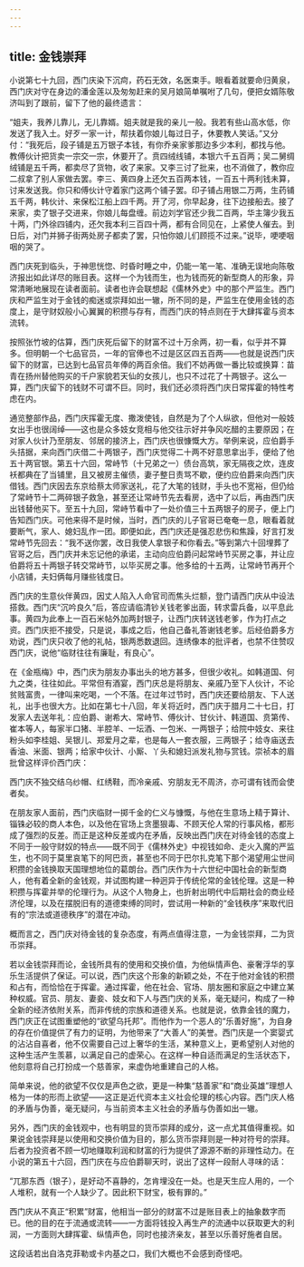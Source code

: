 ```yaml
---
---
---
```

title: 金钱崇拜
---




小说第七十九回，西门庆染下沉疴，药石无效，名医束手。眼看着就要命归黄泉，西门庆对守在身边的潘金莲以及匆匆赶来的吴月娘简单嘱咐了几句，便把女婿陈敬济叫到了跟前，留下了他的最终遗言：

“姐夫，我养儿靠儿，无儿靠婿。姐夫就是我的亲儿一般。我若有些山高水低，你发送了我入土。好歹一家一计，帮扶着你娘儿每过日子，休要教人笑话。”又分付：“我死后，段子铺是五万银子本钱，有你乔亲家爹那边多少本利，都找与他。教傅伙计把货卖一宗交一宗，休要开了。贲四绒线铺，本银六千五百两；吴二舅绸绒铺是五千两，都卖尽了货物，收了来家。又李三讨了批来，也不消做了，教你应二叔拿了别人家做去罢。李三、黄四身上还欠五百两本钱，一百五十两利钱未算，讨来发送我。你只和傅伙计守着家门这两个铺子罢。印子铺占用银二万两，生药铺五千两，韩伙计、来保松江船上四千两。开了河，你早起身，往下边接船去。接了来家，卖了银子交进来，你娘儿每盘缠。前边刘学官还少我二百两，华主簿少我五十两，门外徐四铺内，还欠我本利三百四十两，都有合同见在，上紧使人催去。到日后，对门并狮子街两处房子都卖了罢，只怕你娘儿们顾揽不过来。”说毕，哽哽咽咽的哭了。

西门庆死到临头，于神思恍惚、时昏时睡之中，仍能一笔一笔、准确无误地向陈敬济报出如此详尽的账目表。这样一个为钱而生，也为钱而死的新型商人的形象，异常清晰地展现在读者面前。读者也许会联想起《儒林外史》中的那个严监生。西门庆和严监生对于金钱的痴迷或崇拜如出一辙，所不同的是，严监生在使用金钱的态度上，是守财奴般小心翼翼的积攒与存有，而西门庆的特点则在于大肆挥霍与资本流转。

按照张竹坡的估算，西门庆死后留下的财富不过十万余两，初一看，似乎并不算多。但明朝一个七品官员，一年的官俸也不过是区区四五百两——也就是说西门庆留下的财富，已达到七品官员年俸的两百余倍。我们不妨再做一番比较或换算：苗青在扬州替他购买的千户家貌若天仙的女孩儿，也只不过花了十两银子。这么一算，西门庆留下的钱财不可谓不巨。同时，我们还必须将西门庆日常挥霍的特性考虑在内。

通览整部作品，西门庆挥霍无度、撒泼使钱，自然是为了个人纵欲，但他对一般妓女出手也很阔绰——这也是众多妓女竞相与他交往示好并争风吃醋的主要原因；在对家人伙计乃至朋友、邻居的接济上，西门庆也很慷慨大方。举例来说，应伯爵手头拮据，来向西门庆借二十两银子，西门庆觉得二十两不好意思拿出手，便给了他五十两官银。第五十六回，常峙节（十兄弟之一）债台高筑，家无隔夜之炊，连皮袄都典在了当铺里，且又被房主催债，妻子整日责骂不歇，便约应伯爵来向西门庆借钱。西门庆因去东京给蔡太师家送礼，花了大笔的钱财，手头也不宽裕，但仍给了常峙节十二两碎银子救急，甚至还让常峙节先去看房，选中了以后，再由西门庆出钱替他买下。至五十九回，常峙节看中了一处价值三十五两银子的房子，便上门告知西门庆。可他来得不是时候，当时，西门庆的儿子官哥已奄奄一息，眼看着就要断气，家人、媳妇乱作一团。即便如此，西门庆还是强忍悲伤和焦躁，好言打发常峙节先回去：“我不送你罢，改日我使人拿银子和你看去。”等到第六十回埋葬了官哥之后，西门庆并未忘记他的承诺，主动向应伯爵问起常峙节买房之事，并让应伯爵将五十两银子转交常峙节，以毕买房之事。他多给的十五两，让常峙节再开个小店铺，夫妇俩每月赚些钱度日。

西门庆的生意伙伴黄四，因丈人陷入人命官司而焦头烂额，登门请西门庆从中设法搭救。西门庆“沉吟良久”后，答应请临清钞关钱老爹出面，转求雷兵备，以平息此事。黄四为此奉上一百石米帖外加两封银子，让西门庆转送钱老爹，作为打点之资。西门庆拒不接受，只是说，事成之后，他自己备礼答谢钱老爹。后经伯爵多方劝说，西门庆只收了他的礼帖，银两悉数退回。连绣像本的批评者，也禁不住赞叹西门庆，说他“临财往往有廉耻，有良心”。

在《金瓶梅》中，西门庆为朋友办事出头的地方甚多，但很少收礼。如韩道国、何九之类，往往如此。平常但有酒宴，西门庆总是将朋友、亲戚乃至下人伙计，不论贫贱富贵，一律叫来吃喝，一个不落。在过年过节时，西门庆还要给朋友、下人送礼，出手也很大方。比如在第七十八回，年关将近时，西门庆于腊月二十七日，打发家人去送年礼：应伯爵、谢希大、常峙节、傅伙计、甘伙计、韩道国、贲第传、崔本等人，每家半口猪、半腔羊、一坛酒、一包米、一两银子；给院中妓女、来往粉头如李桂姐、吴银儿、郑爱月之辈，也是每人一套衣服，三两银子；给寺庙送去香油、米面、银两；给家中伙计、小厮、丫头和媳妇派发礼物与赏钱。崇祯本的眉批曾这样评价西门庆：

西门庆不独交结乌纱帽、红绣鞋，而冷亲戚、穷朋友无不周济，亦可谓有钱而会使者矣。

在朋友家人面前，西门庆临财一掷千金的仁义与慷慨，与他在生意场上精于算计、锱铢必较的商人本色，以及他在官场上贪墨狠毒、不顾天伦人常的行事风格，都形成了强烈的反差。而正是这种反差或内在矛盾，反映出西门庆在对待金钱的态度上不同于一般守财奴的特点——既不同于《儒林外史》中视钱如命、走火入魔的严监生，也不同于莫里哀笔下的阿巴贡，甚至也不同于巴尔扎克笔下那个渴望用尘世间积攒的金钱换取天国理想地位的葛朗台。西门庆作为十六世纪中国社会的新型商人，他有着全新的金钱观，并试图构建一种迥异于传统伦常的金钱伦理。这是一种积攒与挥霍并举的伦理行为。从这个人物身上，也折射出明代中后期社会的商业经济伦理，以及在摆脱旧有的道德束缚的同时，尝试用一种新的“金钱秩序”来取代旧有的“宗法或道德秩序”的潜在冲动。

概而言之，西门庆对待金钱的复杂态度，有两点值得注意，一为金钱崇拜，二为货币崇拜。

若以金钱崇拜而论，金钱所具有的使用和交换价值，为他纵情声色、豪奢浮华的享乐生活提供了保证。可以说，西门庆这个形象的新颖之处，不在于他对金钱的积攒和占有，而恰恰在于挥霍。通过挥霍，他在社会、官场、朋友圈和家庭之中建立某种权威。官员、朋友、妻妾、妓女和下人与西门庆的关系，毫无疑问，构成了一种全新的经济依附关系，而非传统的宗族和道德关系。也就是说，依靠金钱的魔力，西门庆正在试图重塑他的“欲望乌托邦”。而他作为一个恶人的“乐善好施”，为自身的存在价值提供了有力的证明，为他带来了“大善人”的美誉。西门庆是一个窦婴式的沾沾自喜者，他不仅需要自己过上奢华的生活，某种意义上，更希望别人对他的这种生活产生羡慕，以满足自己的虚荣心。在这样一种自适而满足的生活状态下，他刻意将自己打扮成一个慈善家，来虚伪地重建自己的人格。

简单来说，他的欲望不仅仅是声色之欲，更是一种集“慈善家”和“商业英雄”理想人格为一体的形而上欲望——这正是近代资本主义社会伦理的核心内容。西门庆人格的矛盾与伪善，毫无疑问，与当前资本主义社会的矛盾与伪善如出一辙。

另外，西门庆的金钱观中，也有明显的货币崇拜的成分，这一点尤其值得重视。如果说金钱崇拜是以使用和交换价值为目的，那么货币崇拜则是一种对符号的崇拜。后者为投资者不顾一切地赚取利润和财富的行为提供了源源不断的非理性动力。在小说的第五十六回，西门庆在与应伯爵聊天时，说出了这样一段耐人寻味的话：

“兀那东西（银子），是好动不喜静的，怎肯埋没在一处。也是天生应人用的，一个人堆积，就有一个人缺少了。因此积下财宝，极有罪的。”

西门庆从不真正“积累”财富，他相当一部分的财富不过是账目表上的抽象数字而已。他的目的在于流通或流转——一方面将钱投入再生产的流通中以获取更大的利润，一方面则大肆挥霍、纵情声色，同时也接济亲友，甚至以乐善好施者自居。

这段话若出自洛克菲勒或卡内基之口，我们大概也不会感到奇怪吧。